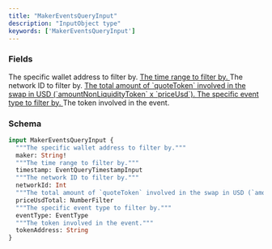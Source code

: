 ```yaml
---
title: "MakerEventsQueryInput"
description: "InputObject type"
keywords: ['MakerEventsQueryInput']
---
```


### Fields

<ResponseField name="maker" type="String!" required>
  The specific wallet address to filter by.
</ResponseField>

<a href="/api-reference/types/eventquerytimestampinput">
  <ResponseField name="timestamp" type="EventQueryTimestampInput">
    The time range to filter by.
  </ResponseField>
</a>

<ResponseField name="networkId" type="Int">
  The network ID to filter by.
</ResponseField>

<a href="/api-reference/types/numberfilter">
  <ResponseField name="priceUsdTotal" type="NumberFilter">
    The total amount of `quoteToken` involved in the swap in USD (`amountNonLiquidityToken` x `priceUsd`).
  </ResponseField>
</a>

<a href="/api-reference/types/eventtype">
  <ResponseField name="eventType" type="EventType">
    The specific event type to filter by.
  </ResponseField>
</a>

<ResponseField name="tokenAddress" type="String">
  The token involved in the event.
</ResponseField>

### Schema


```graphql 
input MakerEventsQueryInput {
  """The specific wallet address to filter by."""
  maker: String!
  """The time range to filter by."""
  timestamp: EventQueryTimestampInput
  """The network ID to filter by."""
  networkId: Int
  """The total amount of `quoteToken` involved in the swap in USD (`amountNonLiquidityToken` x `priceUsd`)."""
  priceUsdTotal: NumberFilter
  """The specific event type to filter by."""
  eventType: EventType
  """The token involved in the event."""
  tokenAddress: String
}
```
